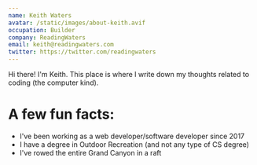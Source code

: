 ```yaml
---
name: Keith Waters 
avatar: /static/images/about-keith.avif
occupation: Builder 
company: ReadingWaters 
email: keith@readingwaters.com 
twitter: https://twitter.com/readingwaters
---
```


Hi there! I'm Keith. This place is where I write down my thoughts related to coding (the computer kind). 

# A few fun facts:
- I've been working as a web developer/software developer since 2017
- I have a degree in Outdoor Recreation (and not any type of CS degree)
- I've rowed the entire Grand Canyon in a raft
